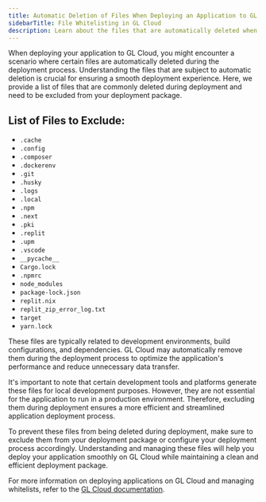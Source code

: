 ```yaml
---
title: Automatic Deletion of Files When Deploying an Application to GL Cloud
sidebarTitle: File Whitelisting in GL Cloud
description: Learn about the files that are automatically deleted when deploying an application to GL Cloud.
---
```


When deploying your application to GL Cloud, you might encounter a scenario where certain files are automatically deleted during the deployment process. Understanding the files that are subject to automatic deletion is crucial for ensuring a smooth deployment experience. Here, we provide a list of files that are commonly deleted during deployment and need to be excluded from your deployment package.

## List of Files to Exclude:

- `.cache`
- `.config`
- `.composer`
- `.dockerenv`
- `.git`
- `.husky`
- `.logs`
- `.local`
- `.npm`
- `.next`
- `.pki`
- `.replit`
- `.upm`
- `.vscode`
- `__pycache__`
- `Cargo.lock`
- `.npmrc`
- `node_modules`
- `package-lock.json`
- `replit.nix`
- `replit_zip_error_log.txt`
- `target`
- `yarn.lock`

These files are typically related to development environments, build configurations, and dependencies. GL Cloud may automatically remove them during the deployment process to optimize the application's performance and reduce unnecessary data transfer.

It's important to note that certain development tools and platforms generate these files for local development purposes. However, they are not essential for the application to run in a production environment. Therefore, excluding them during deployment ensures a more efficient and streamlined application deployment process.

To prevent these files from being deleted during deployment, make sure to exclude them from your deployment package or configure your deployment process accordingly. Understanding and managing these files will help you deploy your application smoothly on GL Cloud while maintaining a clean and efficient deployment package.

For more information on deploying applications on GL Cloud and managing whitelists, refer to the [GL Cloud documentation](https://docs.glcloud.app/).
